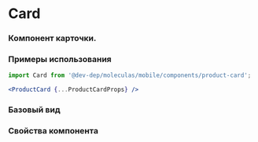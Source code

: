 
<Meta
  title='mobile/ProductCard'
  component={ProductCard}
/>

# Card
### Компонент карточки.

### Примеры использования
```jsx
import Card from '@dev-dep/moleculas/mobile/components/product-card';

<ProductCard {...ProductCardProps} />
```

### Базовый вид

<Canvas>
  <Story story={Primary} />
</Canvas>

<Canvas>
  <Story story={Secondary} />
</Canvas>

<Canvas>
  <Story story={Thirdy} />
</Canvas>

### Свойства компонента
<ArgsTable of={ProductCard} />
